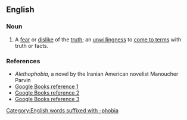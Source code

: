 ==English==
{{rfc|en|citations need proper formatting; one is a mention}}

===Noun===
{{en-noun|-}}

# A [[fear]] or [[dislike]] of the [[truth]]; an [[unwillingness]] to [[come to terms]] with truth or facts.

===References===
* ''Alethophobia'', a novel by the Iranian American novelist Manoucher Parvin
* [http://books.google.com/books?id=hUwaAAAAIAAJ&q=alethophobia&dq=alethophobia&pgis=1 Google Books reference 1]
* [http://books.google.com/books?id=teUEAAAAQAAJ&pg=PA10&dq=alethophobia Google Books reference 2]
* [http://books.google.com/books?id=vLIVAAAAYAAJ&pg=PA202&dq=alethophobia Google Books reference 3]

[[Category:English words suffixed with -phobia]]